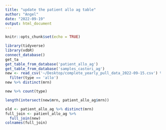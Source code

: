 ```yaml
---
title: "update the patient allo ag table"
author: "Angel"
date: "2022-09-19"
output: html_document
---
```


```r
knitr::opts_chunk$set(echo = TRUE)
```

```r
library(tidyverse)
library(vdbR)
connect_database()
get_ta
get_table_from_database('patient_allo_ag')
get_table_from_database('samples_castori_ag')
new <- read_csv('~/Desktop/complete_yearly_pull_data_2022-09-15.csv') %>% 
  filter(type == 'allo')
new %>% distinct(mrn)

new %>% count(type)

length(intersect(new$mrn, patient_allo_ag$mrn))

old <- patient_allo_ag %>% distinct(mrn)
full_join <- patient_allo_ag %>% 
  full_join(new)
colnames(full_join)


```

